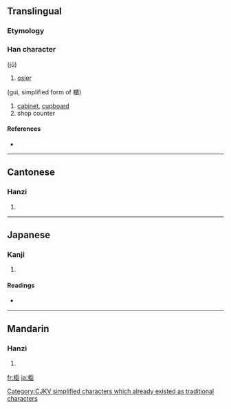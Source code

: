 {{also|櫃}}
==Translingual==

===Etymology===
{{Han compound|木|巨|c1=s|c2=p|t1=tree|t2=huge|ls=psc}}

[[Category:CJKV simplified characters which already existed as traditional characters]]

===Han character===
{{Han char|rn=75|rad=木|as=05|sn=9|four=4191<sub>7</sub>|canj=木尸尸 (DSS)}}

(jǔ)
# [[osier]]
(guì, simplified form of 櫃)
# [[cabinet]], [[cupboard]]
# shop counter

====References====
* {{Han ref|kx=0519.140|dkj=14631|dj=0907.130|hdz=21167.050|uh=67DC|ud=26588|bh=CF40|bd=53056}}

----

==Cantonese==

===Hanzi===
{{yue-hanzi|jyut=|y=geui2}}

# {{defn|Cantonese}}

----

==Japanese==

===Kanji===
{{ja-kanji|grade=|rs=木05}}

# {{defn|Japanese}}

====Readings====
* {{ja-readings|on=[[きょ]] (kyo), [[こ]] (ko), [[く]] (ku)|kun=[[あまだれ]] (amadare)}}

----

==Mandarin==

===Hanzi===
{{cmn-hanzi|tra=櫃|pin=[[guì]] ([[gui4]]), [[jǔ]] ([[ju3]])|wg=chü<sup>3</sup>}}

# {{defn|Mandarin}}

[[fr:柜]]
[[ja:柜]]